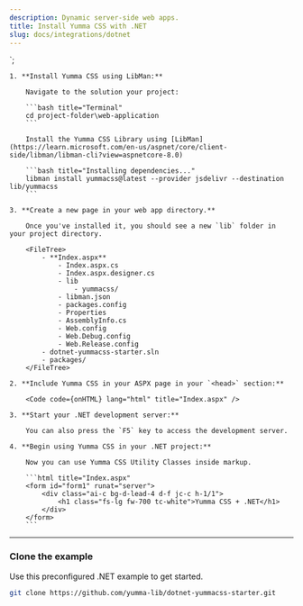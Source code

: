 ```yaml
---
description: Dynamic server-side web apps.
title: Install Yumma CSS with .NET
slug: docs/integrations/dotnet
---
```



<link href="/lib/yummacss/dist/yumma.min.css" rel="stylesheet" crossorigin="anonymous" />`;

<Steps>

    1. **Install Yumma CSS using LibMan:**

        Navigate to the solution your project:

        ```bash title="Terminal"
        cd project-folder\web-application
        ```

        Install the Yumma CSS Library using [LibMan](https://learn.microsoft.com/en-us/aspnet/core/client-side/libman/libman-cli?view=aspnetcore-8.0)

        ```bash title="Installing dependencies..."
        libman install yummacss@latest --provider jsdelivr --destination lib/yummacss
        ```

    3. **Create a new page in your web app directory.**

        Once you've installed it, you should see a new `lib` folder in your project directory.

        <FileTree>
            - **Index.aspx**
                - Index.aspx.cs
                - Index.aspx.designer.cs
                - lib
                    - yummacss/
                - libman.json
                - packages.config
                - Properties
                - AssemblyInfo.cs
                - Web.config
                - Web.Debug.config
                - Web.Release.config
            - dotnet-yummacss-starter.sln
            - packages/
        </FileTree>

    2. **Include Yumma CSS in your ASPX page in your `<head>` section:**

        <Code code={onHTML} lang="html" title="Index.aspx" />

    3. **Start your .NET development server:**

        You can also press the `F5` key to access the development server.

    4. **Begin using Yumma CSS in your .NET project:**

        Now you can use Yumma CSS Utility Classes inside markup.

        ```html title="Index.aspx"
        <form id="form1" runat="server">
            <div class="ai-c bg-d-lead-4 d-f jc-c h-1/1">
                <h1 class="fs-lg fw-700 tc-white">Yumma CSS + .NET</h1>
            </div>
        </form>
        ```

</Steps>

---

### Clone the example

Use this preconfigured .NET example to get started.

```bash title="Cloning repository..."
git clone https://github.com/yumma-lib/dotnet-yummacss-starter.git
```
